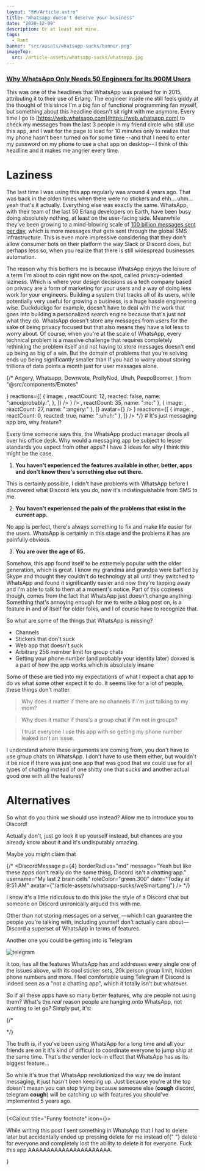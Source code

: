 ```yaml
---
layout: "🗺️/Article.astro"
title: "Whatsapp doesn't deserve your business"
date: "2020-12-09"
description: Or at least not mine.
tags:
  - Rant
banner: "src/assets/whatsapp-sucks/banner.png"
imageTop:
  src: /article-assets/whatsapp-sucks/whatsapp.jpg
---
```



<h3>
  <a
    href="https://www.wired.com/2015/09/whatsapp-serves-900-million-users-50-engineers/"
    target="_blank"
    rel="noopener external"
  >
    Why WhatsApp Only Needs 50 Engineers for Its 900M Users
  </a>
</h3>

This was one of the headlines that WhatsApp was praised for in 2015, attributing it to their use of Erlang. The engineer inside me still feels giddy at the thought of this since I'm a big fan of functional programming fan myself, but something about this headline doesn't sit right with me anymore. Every time I go to [https://web.whatsapp.com](https://web.whatsapp.com) to check my messages from the last 3 people in my friend circle who still use this app, and I wait for the page to load for 10 minutes only to realize that my phone hasn't been turned on for some time --and that I need to enter my password on my phone to use a chat app on desktop-- I think of this headline and it makes me angrier every time.

# Laziness

The last time I was using this app regularly was around 4 years ago. That was back in the olden times when there were no stickers and ehh... uhm... yeah that's it actually. Everything else was exactly the same. WhatsApp, with their team of the last 50 Erlang developers on Earth, have been busy doing absolutely nothing, at least on the user-facing side. Meanwhile they've been growing to a mind-blowing scale of [100 billion messages sent per day](https://techcrunch.com/2020/10/29/whatsapp-is-now-delivering-roughly-100-billion-messages-a-day/), which is more messages that gets sent through the global SMS infrastructure. This is even more impressive considering that they don't allow consumer bots on their platform the way Slack or Discord does, but perhaps less so, when you realize that there is still widespread businesses automation.

The reason why this bothers me is because WhatsApp enjoys the leisure of a term I'm about to coin right now on the spot, called privacy-oriented laziness. Which is where your design decisions as a tech company based on privacy are a form of marketing for your users and a way of doing less work for your engineers. Building a system that tracks all of its users, while potentially very useful for growing a business, is a huge hassle engineering wise. Duckduckgo for example, doesn't have to deal with the work that goes into building a personalized search engine because that's just not what they do. WhatsApp doesn't store any messages from users for the sake of being privacy focused but that also means they have a lot less to worry about. Of course, when you're at the scale of WhatsApp, every technical problem is a massive challenge that requires completely rethinking the problem itself and not having to store messages doesn't end up being as big of a win. But the domain of problems that you're solving ends up being significantly smaller than if you had to worry about storing trillions of data points a month just for user messages alone.

{/* 
  Angery,
  Whatsapp,
  Downvote,
  ProllyNod,
  Uhuh,
  PeepoBoomer,
} from "@src/components/Emotes"

<DiscordMessageContainer>
  <DiscordMessage
    message="Hey man, why does a chat program need features? Isn't it enough for it to just allow you to chat with people?"
    username="Definitely Not a Facebook Employee"
    roleColor="pink.700"
    date="Today at 5:05 AM"
    avatar={<Whatsapp />}
    reactions={[
      {
        image: <ProllyNod />,
        reactCount: 12,
        reacted: false,
        name: ":anodprobably:",
      },
    ]}
  />
  <DiscordMessage
    message="If I can chat on it, it's good bro."
    username="Boomer"
    roleColor="orange.700"
    date="Today at 5:10 AM"
    avatar={<PeepoBoomer />}
  />
  <DiscordMessage
    message="But there are so many problems with it, shouldn't you expect an app to be good and improving?"
    username="Xetera"
    roleColor="pink.600"
    date="Today at 5:12 AM"
    reactions={[
      { image: <Downvote />, reactCount: 35, name: ":no:" },
      { image: <Angery />, reactCount: 27, name: ":angery:" },
    ]}
    avatar={<Xetera />}
  />
  <DiscordMessage
    message="That's the most ridiculous thing I've ever heard."
    username="Definitely Not a Facebook Employee"
    roleColor="pink.700"
    date="Today at 5:13 AM"
    avatar={<Whatsapp />}
    reactions={[
      { image: <Uhuh />, reactCount: 0, reacted: true, name: ":uhuh:" },
    ]}
  />
</DiscordMessageContainer>
*/}
# It's just messaging app bro, why feature?

Every time someone says this, the WhatsApp product manager drools all over his office desk. Why would a messaging app be subject
to lesser standards you expect from other apps? I have 3 ideas for why I think this
might be the case.

1. **You haven't experienced the features available in other, better, apps and don't know there's something else out there.**

This is certainly
possible, I didn't have problems with WhatsApp before I discovered what Discord lets
you do, now it's indistinguishable from SMS to me.

2. **You haven't experienced the pain of the problems that exist in the current app.**

No app is perfect, there's
always something to fix and make life easier for the users. WhatsApp is certainly
in this stage and the problems it has are painfully obvious.

3. **You are over the age of 65.**

Somehow, this app found itself to be extremely popular with the older generation, which is great. I know my grandma and grandpa were baffled by Skype and thought they couldn't do technology at all until they switched to WhatsApp and found it significantly easier and now they're tapping away and I'm able to talk to them at a moment's notice. Part of this coziness though, comes from the fact that WhatsApp just doesn't change anything. Something that's annoying enough for me to write a blog post on, is a feature in and of itself for older folks, and I of course have to recognize that.

So what are some of the things that WhatsApp is missing?

- Channels
- Stickers that don't suck
- Web app that doesn't suck
- Arbitrary 256 member limit for group chats
- Getting your phone number (and probably your identity later) doxxed is a part of how the app works which is absolutely insane

Some of these are tied into my expectations of what I expect a chat app to do vs what some other expect it to do. It seems like for a lot of people, these things don't matter.

> Why does it matter if there are no channels if I'm just talking to my mom?

> Why does it matter if there's a group chat if I'm not in groups?

> I trust everyone I use this app with so getting my phone number leaked isn't an issue.

I understand where these arguments are coming from, you don't have to use group chats on WhatsApp. I don't have to use them either, but wouldn't it be nice if there was just one app that was good that we could use for all types of chatting instead of one shitty one that sucks and another actual good one with all the features?

# Alternatives

So what do you think we should use instead? Allow me to introduce you to Discord!

Actually don't, just go look it up yourself instead, but chances are you already know about it and it's undisputably amazing.

Maybe you might claim that

{/* 
<DiscordMessage
  p={4}
  borderRadius="md"
  message="Yeah but like these apps don't really do the same thing, Discord isn't a chatting app."
  username="My last 2 brain cells"
  roleColor="green.300"
  date="Today at 9:51 AM"
  avatar={"/article-assets/whatsapp-sucks/weSmart.png"}
/>
*/}

<p class="mb-4 text-sm color-text-400">
  I know it's a little ridiculous to do this joke the style of a Discord chat
  but someone on Discord unironically argued this with me.
</p>

Other than not storing messages on a server, —which I can guarantee the people you're talking with, including yourself don't actually care about— Discord a superset of WhatsApp in terms of features.

Another one you could be getting into is Telegram

![telegram](/article-assets/whatsapp-sucks/telegram_logo.jpg)

It too, has all the features WhatsApp has and addresses every single one of the issues above, with its cool sticker sets, 20k person group limit, hidden phone numbers and more. I feel comfortable using Telegram if Discord is indeed seen as a "not a chatting app", which it totally isn't but whatever.

So if all these apps have so many better features, why are people not using them? What's the _real_ reason people are hanging onto WhatsApp, not wanting to let go? Simply put, it's:

{/*

<WhatsappContainer>
  <WhatsappMessage
    color="rgb(120, 159, 115)"
    time="9:18 AM"
    messages={["Hey Discord is really cool you guys", "You wanna switch?"]}
  />
  <WhatsappMessage
    wrapFirst
    username="Billy"
    other={true}
    number="+1 (234) 567-8910"
    color="rgb(230, 159, 115)"
    time="9:21 AM"
    messages={[
      "Man it's just like",
      "...",
      "I'm already using whatsapp",
      "and so are all my other friends",
      ".......",
      "fuck off",
    ]}
  />
  <WhatsappMessage
    wrapFirst
    username="John"
    other={true}
    number="+42 (069) 1337-420"
    color="#bd88eb"
    time="9:23 AM"
    messages={["Lmaooo", "Yeah dude we're not switching to Discord"]}
  />
</WhatsappContainer>
*/}

The truth is, if you've been using WhatsApp for a long time and all your friends are on it it's kind of difficult to coordinate everyone to jump ship at the same time. That's the vendor lock-in effect that WhatsApp has as its biggest feature...

So while it's true that WhatsApp revolutionized the way we do instant messaging, it just hasn't been keeping up. Just because you're at the top doesn't meaan you can stop trying because someone else (**cough** discord, telegram **cough**) will be catching up with features you should've implemented 5 years ago.

<hr />


{<Callout title="Funny footnote" icon={<RiChat1Fill />}>
  <p color="text.300">
    While writing this post I sent something in WhatsApp that I had to delete
    later but accidentally ended up pressing <T>delete for me</T> instead of{" "}
    <T>delete for everyone</T> and completely lost the ability to delete it for
    everyone. Fuck this app AAAAAAAAAAAAAAAAAAAAAA.
  </p>
</Callout>}
